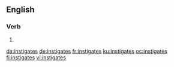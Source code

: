 ==English==

===Verb===
{{head|en|verb form}}

# {{en-third-person singular of|instigate}}

[[da:instigates]]
[[de:instigates]]
[[fr:instigates]]
[[ku:instigates]]
[[oc:instigates]]
[[fi:instigates]]
[[vi:instigates]]